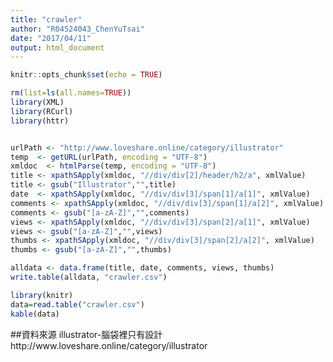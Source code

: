 ```yaml
---
title: "crawler"
author: "R04524043_ChenYuTsai"
date: "2017/04/11"
output: html_document
---
```


```r
knitr::opts_chunk$set(echo = TRUE)
```

```r
rm(list=ls(all.names=TRUE))
library(XML)
library(RCurl)
library(httr)


urlPath <- "http://www.loveshare.online/category/illustrator"
temp  <- getURL(urlPath, encoding = "UTF-8")
xmldoc  <- htmlParse(temp, encoding = "UTF-8")
title <- xpathSApply(xmldoc, "//div/div[2]/header/h2/a", xmlValue)
title <- gsub("Illustrator","",title)
date  <- xpathSApply(xmldoc, "//div/div[3]/span[1]/a[1]", xmlValue)
comments <- xpathSApply(xmldoc, "//div/div[3]/span[1]/a[2]", xmlValue)
comments <- gsub("[a-zA-Z]","",comments)
views <- xpathSApply(xmldoc, "//div/div[3]/span[2]/a[1]", xmlValue)
views <- gsub("[a-zA-Z]","",views)
thumbs <- xpathSApply(xmldoc, "//div/div[3]/span[2]/a[2]", xmlValue)
thumbs <- gsub("[a-zA-Z]","",thumbs)

alldata <- data.frame(title, date, comments, views, thumbs)
write.table(alldata, "crawler.csv")
```

```r
library(knitr)
data=read.table("crawler.csv")
kable(data)
```

##資料來源
illustrator-腦袋裡只有設計 http://www.loveshare.online/category/illustrator